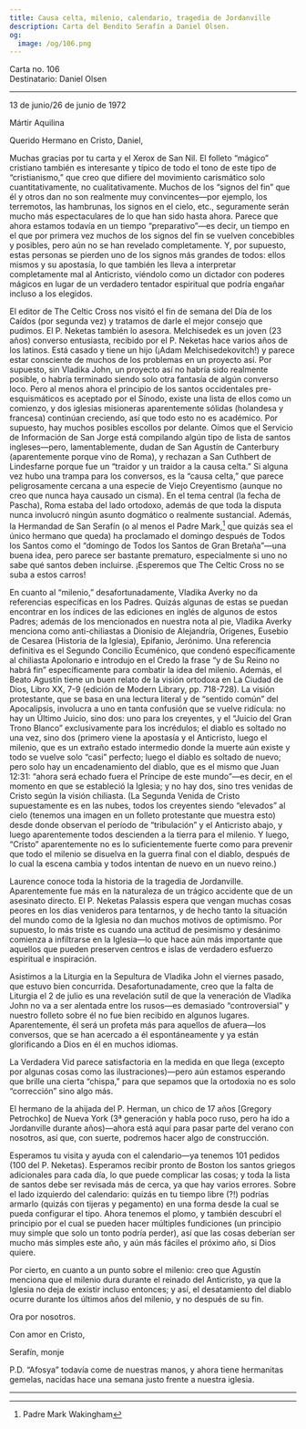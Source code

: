 ```yaml
---
title: Causa celta, milenio, calendario, tragedia de Jordanville
description: Carta del Bendito Serafín a Daniel Olsen.
og:
  image: /og/106.png
---
```


<div style={{textAlign:'right', fontFamily:'monospace'}}>Carta no. 106</div>
<div style={{textAlign:'left', fontFamily:'monospace'}}>Destinatario: Daniel Olsen</div>

---

13 de junio/26 de junio de 1972

Mártir Aquilina

Querido Hermano en Cristo, Daniel,

Muchas gracias por tu carta y el Xerox de San Nil. El folleto “mágico” cristiano también es interesante y típico de todo el tono de este tipo de “cristianismo,” que creo que difiere del movimiento carismático solo cuantitativamente, no cualitativamente. Muchos de los “signos del fin” que él y otros dan no son realmente muy convincentes—por ejemplo, los terremotos, las hambrunas, los signos en el cielo, etc., seguramente serán mucho más espectaculares de lo que han sido hasta ahora. Parece que ahora estamos todavía en un tiempo “preparativo”—es decir, un tiempo en el que por primera vez muchos de los signos del fin se vuelven concebibles y posibles, pero aún no se han revelado completamente. Y, por supuesto, estas personas se pierden uno de los signos más grandes de todos: ellos mismos y su apostasía, lo que también les lleva a interpretar completamente mal al Anticristo, viéndolo como un dictador con poderes mágicos en lugar de un verdadero tentador espiritual que podría engañar incluso a los elegidos.

El editor de The Celtic Cross nos visitó el fin de semana del Día de los Caídos (por segunda vez) y tratamos de darle el mejor consejo que pudimos. El P. Neketas también lo asesora. Melchisedek es un joven (23 años) converso entusiasta, recibido por el P. Neketas hace varios años de los latinos. Está casado y tiene un hijo (¡Adam Melchisedekovitch!) y parece estar consciente de muchos de los problemas en un proyecto así. Por supuesto, sin Vladika John, un proyecto así no habría sido realmente posible, o habría terminado siendo solo otra fantasía de algún converso loco. Pero al menos ahora el principio de los santos occidentales pre-esquismáticos es aceptado por el Sínodo, existe una lista de ellos como un comienzo, y dos iglesias misioneras aparentemente sólidas (holandesa y francesa) continúan creciendo, así que todo esto no es académico. Por supuesto, hay muchos posibles escollos por delante. Oímos que el Servicio de Información de San Jorge está compilando algún tipo de lista de santos ingleses—pero, lamentablemente, dudan de San Agustín de Canterbury (aparentemente porque vino de Roma), y rechazan a San Cuthbert de Lindesfarne porque fue un “traidor y un traidor a la causa celta.” Si alguna vez hubo una trampa para los conversos, es la “causa celta,” que parece peligrosamente cercana a una especie de Viejo Creyentismo (aunque no creo que nunca haya causado un cisma). En el tema central (la fecha de Pascha), Roma estaba del lado ortodoxo, además de que toda la disputa nunca involucró ningún asunto dogmático o realmente sustancial. Además, la Hermandad de San Serafín (o al menos el Padre Mark,[^1] que quizás sea el único hermano que queda) ha proclamado el domingo después de Todos los Santos como el “domingo de Todos los Santos de Gran Bretaña”—una buena idea, pero parece ser bastante prematuro, especialmente si uno no sabe qué santos deben incluirse. ¡Esperemos que The Celtic Cross no se suba a estos carros!

En cuanto al “milenio,” desafortunadamente, Vladika Averky no da referencias específicas en los Padres. Quizás algunas de estas se puedan encontrar en los índices de las ediciones en inglés de algunos de estos Padres; además de los mencionados en nuestra nota al pie, Vladika Averky menciona como anti-chiliastas a Dionisio de Alejandría, Orígenes, Eusebio de Cesarea (Historia de la Iglesia), Epifanio, Jerónimo. Una referencia definitiva es el Segundo Concilio Ecuménico, que condenó específicamente al chiliasta Apolonario e introdujo en el Credo la frase “y de Su Reino no habrá fin” específicamente para combatir la idea del milenio. Además, el Beato Agustín tiene un buen relato de la visión ortodoxa en La Ciudad de Dios, Libro XX, 7-9 (edición de Modern Library, pp. 718-728). La visión protestante, que se basa en una lectura literal y de “sentido común” del Apocalipsis, involucra a uno en tanta confusión que se vuelve ridícula: no hay un Último Juicio, sino dos: uno para los creyentes, y el “Juicio del Gran Trono Blanco” exclusivamente para los incrédulos; el diablo es soltado no una vez, sino dos (primero viene la apostasía y el Anticristo, luego el milenio, que es un extraño estado intermedio donde la muerte aún existe y todo se vuelve solo “casi” perfecto; luego el diablo es soltado de nuevo; pero solo hay un encadenamiento del diablo, que es el mismo que Juan 12:31: “ahora será echado fuera el Príncipe de este mundo”—es decir, en el momento en que se estableció la Iglesia; y no hay dos, sino tres venidas de Cristo según la visión chiliasta. (La Segunda Venida de Cristo supuestamente es en las nubes, todos los creyentes siendo “elevados” al cielo (tenemos una imagen en un folleto protestante que muestra esto) desde donde observan el período de “tribulación” y el Anticristo abajo, y luego aparentemente todos descienden a la tierra para el milenio. Y luego, “Cristo” aparentemente no es lo suficientemente fuerte como para prevenir que todo el milenio se disuelva en la guerra final con el diablo, después de lo cual la escena cambia y todos intentan de nuevo en un nuevo reino.)

Laurence conoce toda la historia de la tragedia de Jordanville. Aparentemente fue más en la naturaleza de un trágico accidente que de un asesinato directo. El P. Neketas Palassis espera que vengan muchas cosas peores en los días venideros para tentarnos, y de hecho tanto la situación del mundo como de la Iglesia no dan muchos motivos de optimismo. Por supuesto, lo más triste es cuando una actitud de pesimismo y desánimo comienza a infiltrarse en la Iglesia—lo que hace aún más importante que aquellos que pueden preserven centros e islas de verdadero esfuerzo espiritual e inspiración.

Asistimos a la Liturgia en la Sepultura de Vladika John el viernes pasado, que estuvo bien concurrida. Desafortunadamente, creo que la falta de Liturgia el 2 de julio es una revelación sutil de que la veneración de Vladika John no va a ser alentada entre los rusos—es demasiado “controversial” y nuestro folleto sobre él no fue bien recibido en algunos lugares. Aparentemente, él será un profeta más para aquellos de afuera—los conversos, que se han acercado a él espontáneamente y ya están glorificando a Dios en él en muchos idiomas.

La Verdadera Vid parece satisfactoria en la medida en que llega (excepto por algunas cosas como las ilustraciones)—pero aún estamos esperando que brille una cierta “chispa,” para que sepamos que la ortodoxia no es solo “corrección” sino algo más.

El hermano de la ahijada del P. Herman, un chico de 17 años [Gregory Petrochko] de Nueva York (3ª generación y habla poco ruso, pero ha ido a Jordanville durante años)—ahora está aquí para pasar parte del verano con nosotros, así que, con suerte, podremos hacer algo de construcción.

Esperamos tu visita y ayuda con el calendario—ya tenemos 101 pedidos (100 del P. Neketas). Esperamos recibir pronto de Boston los santos griegos adicionales para cada día, lo que puede complicar las cosas; y toda la lista de santos debe ser revisada más de cerca, ya que hay varios errores. Sobre el lado izquierdo del calendario: quizás en tu tiempo libre (?!) podrías armarlo (quizás con tijeras y pegamento) en una forma desde la cual se pueda configurar el tipo. Ahora tenemos el plomo, y también descubrí el principio por el cual se pueden hacer múltiples fundiciones (un principio muy simple que solo un tonto podría perder), así que las cosas deberían ser mucho más simples este año, y aún más fáciles el próximo año, si Dios quiere.

Por cierto, en cuanto a un punto sobre el milenio: creo que Agustín menciona que el milenio dura durante el reinado del Anticristo, ya que la Iglesia no deja de existir incluso entonces; y así, el desatamiento del diablo ocurre durante los últimos años del milenio, y no después de su fin.

Ora por nosotros.

Con amor en Cristo,

Serafín, monje

P.D. “Afosya” todavía come de nuestras manos, y ahora tiene hermanitas gemelas, nacidas hace una semana justo frente a nuestra iglesia.

---

[^1]: Padre Mark Wakingham
